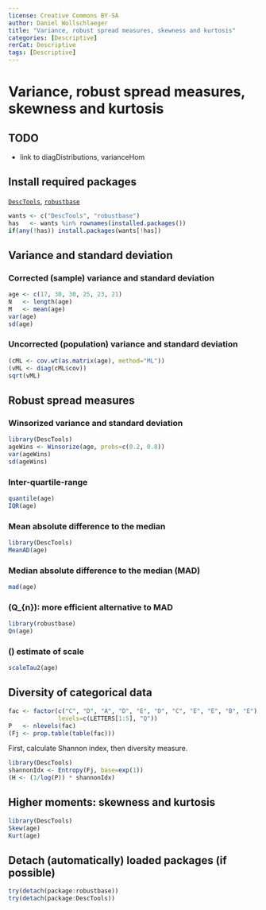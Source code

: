 ---
license: Creative Commons BY-SA
author: Daniel Wollschlaeger
title: "Variance, robust spread measures, skewness and kurtosis"
categories: [Descriptive]
rerCat: Descriptive
tags: [Descriptive]
---

Variance, robust spread measures, skewness and kurtosis
=========================

TODO
-------------------------

 - link to diagDistributions, varianceHom

Install required packages
-------------------------

[`DescTools`](https://cran.r-project.org/package=DescTools), [`robustbase`](https://cran.r-project.org/package=robustbase)

```{r}
wants <- c("DescTools", "robustbase")
has   <- wants %in% rownames(installed.packages())
if(any(!has)) install.packages(wants[!has])
```

Variance and standard deviation
-------------------------

### Corrected (sample) variance and standard deviation

```{r}
age <- c(17, 30, 30, 25, 23, 21)
N   <- length(age)
M   <- mean(age)
var(age)
sd(age)
```

### Uncorrected (population) variance and standard deviation

```{r}
(cML <- cov.wt(as.matrix(age), method="ML"))
(vML <- diag(cML$cov))
sqrt(vML)
```

Robust spread measures
-------------------------

### Winsorized variance and standard deviation

```{r}
library(DescTools)
ageWins <- Winsorize(age, probs=c(0.2, 0.8))
var(ageWins)
sd(ageWins)
```

### Inter-quartile-range

```{r}
quantile(age)
IQR(age)
```
### Mean absolute difference to the median

```{r}
library(DescTools)
MeanAD(age)
```

### Median absolute difference to the median (MAD)

```{r}
mad(age)
```

### \(Q_{n}\): more efficient alternative to MAD

```{r}
library(robustbase)
Qn(age)
```

### \(\tau\) estimate of scale

```{r}
scaleTau2(age)
```

Diversity of categorical data
-------------------------

```{r}
fac <- factor(c("C", "D", "A", "D", "E", "D", "C", "E", "E", "B", "E"),
              levels=c(LETTERS[1:5], "Q"))
P   <- nlevels(fac)
(Fj <- prop.table(table(fac)))
```

First, calculate Shannon index, then diversity measure.

```{r}
library(DescTools)
shannonIdx <- Entropy(Fj, base=exp(1))
(H <- (1/log(P)) * shannonIdx)
```

Higher moments: skewness and kurtosis
-------------------------

```{r}
library(DescTools)
Skew(age)
Kurt(age)
```

Detach (automatically) loaded packages (if possible)
-------------------------

```{r}
try(detach(package:robustbase))
try(detach(package:DescTools))
```
